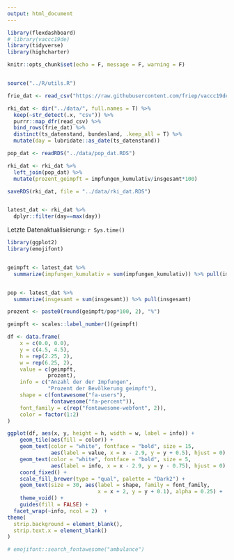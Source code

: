 ```yaml
---
output: html_document
---
```




```r
library(flexdashboard)
# library(vaccc19de)
library(tidyverse)
library(highcharter)

knitr::opts_chunk$set(echo = F, message = F, warning = F)


source("../R/utils.R")

frie_dat <- read_csv("https://raw.githubusercontent.com/friep/vaccc19de_rki_data/main/data/cumulative_time_series.csv")

rki_dat <- dir("../data/", full.names = T) %>% 
  keep(~str_detect(.x, "csv")) %>% 
  purrr::map_dfr(read_csv) %>% 
  bind_rows(frie_dat) %>% 
  distinct(ts_datenstand, bundesland, .keep_all = T) %>% 
  mutate(day = lubridate::as_date(ts_datenstand)) 

pop_dat <- readRDS("../data/pop_dat.RDS")

rki_dat <- rki_dat %>% 
  left_join(pop_dat) %>% 
  mutate(prozent_geimpft = impfungen_kumulativ/insgesamt*100)

saveRDS(rki_dat, file = "../data/rki_dat.RDS")


latest_dat <- rki_dat %>% 
  dplyr::filter(day==max(day))
```

Letzte Datenaktualisierung: `r Sys.time()`

```r
library(ggplot2)
library(emojifont)


geimpft <- latest_dat %>% 
  summarize(impfungen_kumulativ = sum(impfungen_kumulativ)) %>% pull(impfungen_kumulativ)


pop <- latest_dat %>% 
  summarize(insgesamt = sum(insgesamt)) %>% pull(insgesamt)

prozent <- paste0(round(geimpft/pop*100, 2), "%")

geimpft <- scales::label_number()(geimpft)

df <- data.frame(
    x = c(0.0, 0.0),
    y = c(4.5, 4.5),
    h = rep(2.25, 2),
    w = rep(6.25, 2),
    value = c(geimpft,
             prozent),
    info = c("Anzahl der der Impfungen",
             "Prozent der Bevölkerung geimpft"),
    shape = c(fontawesome("fa-users"),
              fontawesome("fa-percent")),
    font_family = c(rep("fontawesome-webfont", 2)),
    color = factor(1:2)
)

ggplot(df, aes(x, y, height = h, width = w, label = info)) +
    geom_tile(aes(fill = color)) +
    geom_text(color = "white", fontface = "bold", size = 15,
              aes(label = value, x = x - 2.9, y = y + 0.5), hjust = 0) +
    geom_text(color = "white", fontface = "bold", size = 5,
              aes(label = info, x = x - 2.9, y = y - 0.75), hjust = 0) +
    coord_fixed() +
    scale_fill_brewer(type = "qual", palette = "Dark2") +
    geom_text(size = 30, aes(label = shape, family = font_family,
                             x = x + 2, y = y + 0.1), alpha = 0.25) +
    theme_void() +
    guides(fill = FALSE) +
  facet_wrap(~info, ncol = 2)  + 
theme(
  strip.background = element_blank(),
  strip.text.x = element_blank()
)

# emojifont::search_fontawesome("ambulance")


```
